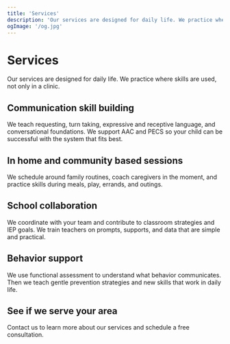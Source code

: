 ```yaml
---
title: 'Services'
description: 'Our services are designed for daily life. We practice where skills are used, not only in a clinic.'
ogImage: '/og.jpg'
---
```


# Services

Our services are designed for daily life. We practice where skills are used, not only in a clinic.

## Communication skill building

We teach requesting, turn taking, expressive and receptive language, and conversational foundations. We support AAC and PECS so your child can be successful with the system that fits best.

## In home and community based sessions

We schedule around family routines, coach caregivers in the moment, and practice skills during meals, play, errands, and outings.

## School collaboration

We coordinate with your team and contribute to classroom strategies and IEP goals. We train teachers on prompts, supports, and data that are simple and practical.

## Behavior support

We use functional assessment to understand what behavior communicates. Then we teach gentle prevention strategies and new skills that work in daily life.

## See if we serve your area

Contact us to learn more about our services and schedule a free consultation.
